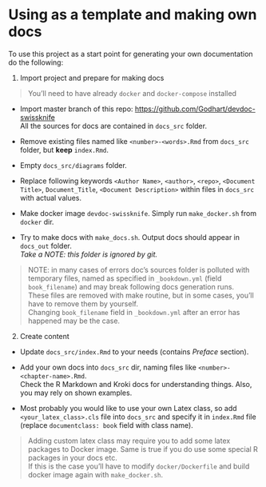 # Using as a template and making own docs {#as_template}

To use this project as a start point for generating your own documentation do the following:

1. Import project and prepare for making docs

> You'll need to have already `docker` and `docker-compose` installed

  * Import master branch of this repo:
  [https://github.com/Godhart/devdoc-swissknife](https://github.com/Godhart/devdoc-swissknife)\
  All the sources for docs are contained in `docs_src` folder.

  * Remove existing files named like `<number>-<words>.Rmd` from `docs_src` folder, but **keep** `index.Rmd`.

  * Empty `docs_src/diagrams` folder.

  * Replace following keywords
  `<Author Name>`, `<author>`, `<repo>`, `<Document Title>`, `Document_Title`, `<Document Description>`
  within files in `docs_src` with actual values.

  * Make docker image `devdoc-swissknife`.
  Simply run `make_docker.sh` from `docker` dir.

  * Try to make docs with `make_docs.sh`.
  Output docs should appear in `docs_out` folder.\
  *Take a NOTE: this folder is ignored by git.*

> NOTE: in many cases of errors doc's sources folder is polluted with temporary files,
> named as specified in `_bookdown.yml` (field `book_filename`) and may break following docs generation runs.\
> These files are removed with make routine, but in some cases, you'll have to remove them by yourself.\
> Changing `book_filename` field in `_bookdown.yml` after an error has happened may be the case.

2. Create content

  * Update `docs_src/index.Rmd` to your needs (contains *Preface* section).

  * Add your own docs into `docs_src` dir, naming files like `<number>-<chapter-name>.Rmd`.\
  Check the R Markdown and Kroki docs for understanding things. Also, you may rely on shown examples.

  * Most probably you would like to use your own Latex class, so add `<your_latex_class>.cls` file
  into `docs_src` and specify it in `index.Rmd` file (replace `documentclass: book` field with class name).

> Adding custom latex class may require you to add some latex packages to Docker image. Same is true if you
> do use some special R packages in your docs etc.\
> If this is the case you'll have to modify `docker/Dockerfile` and build docker image again with `make_docker.sh`.
